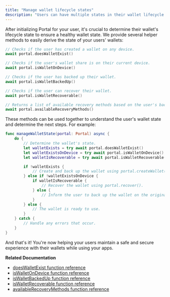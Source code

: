 ```yaml
---
title: "Manage wallet lifecycle states"
description: "Users can have multiple states in their wallet lifecycle: having a wallet, having wallet backups, having certain recovery methods available, and more."
---
```


After initializing Portal for your user, it's crucial to determine their wallet's lifecycle state to ensure a healthy wallet state. We provide several helper methods to easily derive the state of your users' wallets:

```swift
// Checks if the user has created a wallet on any device.
await portal.doesWalletExist()

// Checks if the user's wallet share is on their current device.
await portal.isWalletOnDevice()

// Checks if the user has backed up their wallet.
await portal.isWalletBackedUp()

// Checks if the user can recover their wallet.
await portal.isWalletRecoverable()

// Returns a list of available recovery methods based on the user's backups.
await portal.availableRecoveryMethods()
```

These methods can be used together to understand the user's wallet state and determine the next steps. For example:

```swift
func manageWalletState(portal: Portal) async {
    do {
        // Determine the wallet's state.
        let walletExists = try await portal.doesWalletExist()
        let walletExistsOnDevice = try await portal.isWalletOnDevice()
        let walletIsRecoverable = try await portal.isWalletRecoverable()

        if !walletExists {
            // Create and back up the wallet using portal.createWallet() and portal.backup().
        } else if !walletExistsOnDevice {
            if walletIsRecoverable {
                // Recover the wallet using portal.recover().
            } else {
                // Inform the user to back up the wallet on the original device.
            }
        } else {
            // The wallet is ready to use.
        }
    } catch {
        // Handle any errors that occur.
    }
}
```

And that's it! You're now helping your users maintain a safe and secure experience with their wallets while using your apps.

**Related Documentation**

* [doesWalletExist function reference](../../reference/ios/doeswalletexist.md)
* [isWalletOnDevice function reference](../../reference/ios/iswalletondevice.md)
* [isWalletBackedUp function reference](../../reference/ios/iswalletbackedup.md)
* [isWalletRecoverable function reference](../../reference/ios/iswalletrecoverable.md)
* [availableRecoveryMethods function reference](../../reference/ios/availablerecoverymethods.md)
